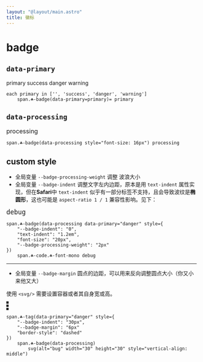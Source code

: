 ```yaml
---
layout: "@layout/main.astro"
title: 徽标
---
```



# badge

## `data-primary`

<T tag="span" class="☘-badge">primary</T>
<T tag="span" class="☘-badge" data-primary="success">success</T>
<T tag="span" class="☘-badge" data-primary="danger">danger</T>
<T tag="span" class="☘-badge" data-primary="warning">warning</T>

```pug
each primary in ['', 'success', 'danger', 'warning']
    span.☘-badge(data-primary=primary)= primary
```

## `data-processing`

<T tag="span" class="☘-badge" data-processing style="font-size: 16px">processing</T>

```pug
span.☘-badge(data-processing style="font-size: 16px") processing
```

## custom style

- 全局变量 `--badge-processing-weight` 调整 波浪大小
- 全局变量 `--badge-indent` 调整文字左内边距，原本是用 `text-indent` 属性实现，但在**Safari**中 `text-indent` 似乎有一部分标签不支持，且会导致波纹是**椭圆形**，这也可能是 `aspect-ratio 1 / 1` 兼容性影响。见下：

<T tag="span" class="☘-badge" data-processing data-primary="danger" style="
    --badge-indent: 0; 
    text-indent: 1.2em; 
    font-size: 20px; 
    --badge-processing-weight: 2px
">`debug`</T>

```pug
span.☘-badge(data-processing data-primary="danger" style={
    "--badge-indent": "0",
    "text-indent": "1.2em",
    "font-size": "20px",
    "--badge-processing-weight": "2px"
})
    span.☘-code.☘-font-mono debug
```

***

- 全局变量 `--badge-margin` 圆点的边距，可以用来反向调整圆点大小（你又小来他又大）

使用 `<svg/>` 需要设置容器或者其自身宽或高。

<T tag="span" class="☘-tag" data-primary="danger" style="--badge-indent:30px;--badge-margin:6px;border-style:dashed">
    <T tag="span" class="☘-badge" data-processing>
        <Icon name="general/outline/bug" alt="bug" width="30" height="30" style="vertical-align: middle"/>
    </T>
</T>

```pug
span.☘-tag(data-primary="danger" style={
    "--badge-indent": "30px",
    "--badge-margin": "6px"
    "border-style": "dashed"
})
    span.☘-badge(data-processing)
        svg(alt="bug" width="30" height="30" style="vertical-align: middle")
```

